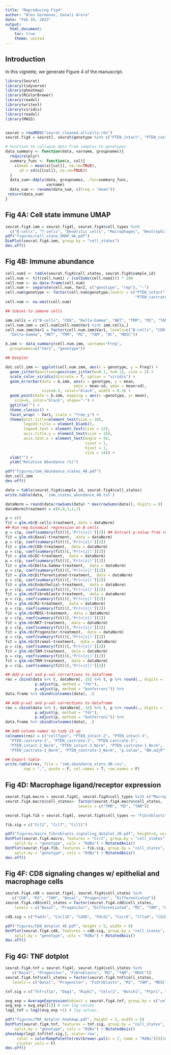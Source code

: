 ```yaml
---
title: "Reproducing Fig4"
author: "Alex Germanos, Sonali Arora"
date: "Feb 24, 2022"
output: 
  html_document:
    toc: true
    theme: united
---
```


## Introduction

In this vignette, we generate Figure 4 of the manuscript.

```r
library(Seurat)
library(tidyverse)
library(pheatmap)
library(RColorBrewer)
library(readxl)
library(writexl)
library(viridis)
library(readxl)
library(MASS)


seurat = readRDS("seurat_cleaned.allcells.rds")
seurat.fig4 = seurat[, seurat$genotype %in% c("PTEN_intact", "PTEN_castrate")]

# Function to collapse data from samples to genotypes
data_summary <- function(data, varname, groupnames){
  require(plyr)
  summary_func <- function(x, col){
    c(mean = mean(x[[col]], na.rm=TRUE),
      sd = sd(x[[col]], na.rm=TRUE))
  }
  data_sum<-ddply(data, groupnames, .fun=summary_func,
                  varname)
  data_sum <- rename(data_sum, c(Freq = "mean"))
 return(data_sum)
}
```

## Fig 4A: Cell state immune UMAP
```r
seurat.fig4.imm = seurat.fig4[, seurat.fig4$cell_types %in% 
  c("B-cells", "T-cells", "Dendritic cells", "Macrophages", "Neutrophils")]
pdf("figures/cell_state_UMAP_4A.pdf")
DimPlot(seurat.fig4.imm, group.by = "cell_states")
dev.off()
```

## Fig 4B: Immune abundance
```r
cell.num1 <- table(seurat.fig4$cell_states, seurat.fig4$sample_id)
cell.num <- t(t(cell.num1) / (colSums(cell.num1))) * 100
cell.num <- as.data.frame(cell.num)
cell.num <- separate(cell.num, Var2, c("genotype", "rep"), "-")
cell.num$genotype <- factor(cell.num$genotype,levels = c("PTEN_intact",
                                                         "PTEN_castrate"))
cell.num <- na.omit(cell.num)

## Subset to immune cells

imm.cells = c("B-cells", "CD8", "Delta-Gamma", "NKT", "TRM", "M2", "TAM", "DC", "MDSC")
cell.num.imm = cell.num[cell.num$Var1 %in% imm.cells,]
cell.num.imm$Var1 = factor(cell.num.imm$Var1, levels=c("B-cells", "CD8", 
  "Delta-Gamma", "NKT", "TRM", "M2", "TAM", "DC", "MDSC"))

b.imm <- data_summary(cell.num.imm, varname="Freq",
  groupnames=c("Var1", "genotype"))

## Dotplot

dot.cell.imm <- ggplot(cell.num.imm, aes(x = genotype, y = Freq)) +
  geom_jitter(position=position_jitter(w=0.1, h=0.1), size = 2) +
  scale_color_viridis(discrete = T, option = "viridis") +
  geom_errorbar(data = b.imm, aes(x = genotype, y = mean,
                              ymin = mean-sd, ymax = mean+sd),
                size=0.5, color="black", width = 0.3) +
  geom_point(data = b.imm, mapping = aes(x =genotype, y= mean),
    size=6, color="black", shape="-") +
  ggtitle("") +
  theme_classic() +
  facet_wrap( ~ Var1, scale = "free_y") +
  theme(plot.title=element_text(size = 20),
        legend.title = element_blank(),
        legend.text = element_text(size = 12),
        axis.title.y = element_text(size = 16),
        axis.text.x = element_text(angle = 50,
                                   vjust = 1,
                                   hjust = 1,
                                   size = 14)) +
  xlab("") +
  ylab("Relative Abundance (%)")

pdf("figures/imm_abundance_states_4B.pdf")
dot.cell.imm
dev.off()

data = table(seurat.fig4$sample_id, seurat.fig4$cell_states)
write.table(data, 'imm_states_abundance_4B.txt')

dataNorm = round(data/rowSums(data) * max(rowSums(data)), digits = 0)
dataNorm$treatment = c(0,0,1,1,1)

p = c()
fit = glm.nb(B.cells~treatment, data = dataNorm)
## Run neg binomial regression on B cells
p = c(p, coef(summary(fit))[,'Pr(>|z|)'][2]) ## Extract p-value from results
fit = glm.nb(Basal~treatment,  data = dataNorm)
p = c(p, coef(summary(fit))[,'Pr(>|z|)'][2])
fit = glm.nb(CD8~treatment,  data = dataNorm)
p = c(p, coef(summary(fit))[,'Pr(>|z|)'][2])
fit = glm.nb(DC~treatment,  data = dataNorm)
p = c(p, coef(summary(fit))[,'Pr(>|z|)'][2])
fit = glm.nb(Delta.Gamma~treatment,  data = dataNorm)
p = c(p, coef(summary(fit))[,'Pr(>|z|)'][2])
fit = glm.nb(Differentiated~treatment,  data = dataNorm)
p = c(p, coef(summary(fit))[,'Pr(>|z|)'][2])
fit = glm.nb(Endothelial~treatment,  data = dataNorm)
p = c(p, coef(summary(fit))[,'Pr(>|z|)'][2])
fit = glm.nb(Fibroblasts~treatment,  data = dataNorm)
p = c(p, coef(summary(fit))[,'Pr(>|z|)'][2])
fit = glm.nb(M2~treatment,  data = dataNorm)
p = c(p, coef(summary(fit))[,'Pr(>|z|)'][2])
fit = glm.nb(MDSC~treatment,  data = dataNorm)
p = c(p, coef(summary(fit))[,'Pr(>|z|)'][2])
fit = glm.nb(NKT~treatment,  data = dataNorm)
p = c(p, coef(summary(fit))[,'Pr(>|z|)'][2])
fit = glm.nb(Progenitor~treatment,  data = dataNorm)
p = c(p, coef(summary(fit))[,'Pr(>|z|)'][2])
fit = glm.nb(Stromal~treatment,  data = dataNorm)
p = c(p, coef(summary(fit))[,'Pr(>|z|)'][2])
fit = glm.nb(TAM~treatment,  data = dataNorm)
p = c(p, coef(summary(fit))[,'Pr(>|z|)'][2])
fit = glm.nb(TRM~treatment,  data = dataNorm)
p = c(p, coef(summary(fit))[,'Pr(>|z|)'][2])

## Add p-val and p-val corrections to dataframe
res = cbind(data %>% t, dataNorm[,-16] %>% t, p %>% round(., digits = 10),
             p.adjust(p, method = "fdr"),
             p.adjust(p, method = "bonferroni")) %>%
data.frame %>% cbind(colnames(data), .)

## Add p-val and p-val corrections to dataframe
res = cbind(data %>% t, dataNorm[,-16] %>% t, p %>% round(., digits = 10),
             p.adjust(p, method = "fdr"),
             p.adjust(p, method = "bonferroni")) %>%
data.frame %>% cbind(colnames(data), .)

## Add column names to tidy it up
colnames(res) = c("cellType", "PTEN_intact-2", "PTEN_intact-3", 
  "PTEN_castrate-1", "PTEN_castrate-2", "PTEN_castrate-3",
  "PTEN_intact-2_Norm", "PTEN_intact-3_Norm", "PTEN_castrate-1_Norm", 
  "PTEN_castrate-2_Norm", "PTEN_castrate-3_Norm", "p.value", "BH.adjP", "BF.adjP")

## Export table
write.table(res, file = "imm_abundance_stats_4B.csv", 
        sep = ",", quote = F, col.names = T, row.names = F)

```

## Fig 4D: Macrophage ligand/receptor expression
```r
seurat.fig4.macro = seurat.fig4[, seurat.fig4$cell_types %in% c("Macrophages")]
seurat.fig4.macro$cell_states<- factor(seurat.fig4.macro$cell_states, 
                                levels = c("TRM", "M2", "TAM"))

seurat.fig4.fib = seurat.fig4[, seurat.fig4$cell_types == "Fibroblasts"]

fib.sig = c("Ccl2", "Ccl7", "Ccl11")

pdf("figures/macro_fibroblasts_signaling_dotplot_2D.pdf", height=4, width = 6)
DotPlot(seurat.fig4.macro, features = "Ccr2", group.by = "cell_states", 
	split.by = "genotype", cols = "RdBu") + RotatedAxis()
DotPlot(seurat.fig4.fib, features = fib.sig, group.by = "cell_states", 
	split.by = "genotype", cols = "RdBu") + RotatedAxis()
dev.off()
```

## Fig 4F: CD8 signaling changes w/ epithelial and macrophage cells
```r
seurat.fig4.cd8 = seurat.fig4[, seurat.fig4$cell_states %in% 
   c("CD8", "M2", "TAM", "Basal", "Progenitor", "Differentiated")]
seurat.fig4.cd8$cell_states = factor(seurat.fig4.cd8$cell_states, 
    levels = c("Basal", "Progenitor", "Differentiated", "M2", "TAM", "CD8"))

cd8.sig = c("Fam3c", "Cxcl16", "Cd86", "Pdcd1", "Cxcr6", "Ctla4", "Cd28")

pdf("figures/CD8_dotplot_4E.pdf", height = 5, width = 6)
DotPlot(seurat.fig4.cd8, features = cd8.sig, group.by = "cell_states", 
	split.by = "genotype", cols = "RdBu") + RotatedAxis()
dev.off()
```

## Fig 4G: TNF dotplot
```r
seurat.fig4.tnf = seurat.fig4[, seurat.fig4$cell_states %in% 
   c("Basal", "Progenitor", "Fibroblasts", "M2", "TAM", "MDSC")]
seurat.fig4.tnf$cell_states = factor(seurat.fig4.tnf$cell_states, 
   levels = c("Basal", "Progenitor", "Fibroblasts", "M2", "TAM", "MDSC"))

tnf.sig = c("Tnfrsf1a", "Dag1", "Ripk1", "Celsr2", "Notch1", "Ptprs", "Vsir", "Tnf")

avg_exp = AverageExpression(object = seurat.fig4.tnf, group.by = c("cell_states", "genotype"))
avg_exp = avg_exp[[1]] # non-log values
log2_tnf = log2(avg_exp +1) # log values.

pdf("figures/TNF_dotplot_heatmap.pdf", height = 5, width = 6)
DotPlot(seurat.fig4.tnf, features = tnf.sig, group.by = "cell_states", 
	split.by = "genotype", cols = "RdBu") + RotatedAxis()
pheatmap(log2_tnf[tnf.sig,], scale='row', 
	 color = colorRampPalette(rev(brewer.pal(n = 7, name = "RdBu")))(100), 
	 cluster_cols = F)
dev.off()
```
